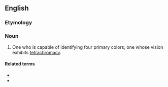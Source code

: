 ==English==

===Etymology===
{{prefix|en|tetra|chromatic}}

===Noun===
{{en-noun}}

# One who is capable of identifying four primary colors; one whose vision exhibits [[tetrachromacy]].

====Related terms====
* {{l|en|tetrachromacy}}
* {{l|en|tetrachromatic}}